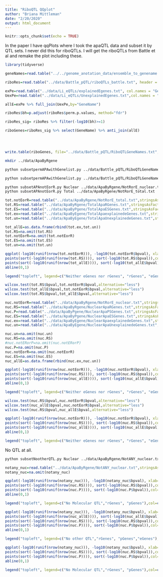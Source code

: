 ```yaml
---
title: "RiboQTL QQplot"
author: "Briana Mittleman"
date: "2/20/2020"
output: html_document
---
```


```r
knitr::opts_chunk$set(echo = TRUE)
```

In the paper I have qqPlots where I took the apaQTL data and subset it by QTL sets. I never did this for riboQTLs. I will get the riboQTLs from Battle et al and remake the plot including these. 

```r
library(tidyverse)

```


```r
geneNames=read.table("../../genome_anotation_data/ensemble_to_genename.txt", sep="\t", col.names = c('ENSG', 'GeneName', 'source' ),stringsAsFactors = F, header = T)

riboRes=read.table("../data/Battle_pQTL/riboQTLs_battle.txt", header = T,stringsAsFactors = F) %>% inner_join(geneNames,by="ENSG") 

exPe=read.table("../data/Li_eQTLs/explainedEgenes.txt", col.names = "GeneName")
UexPe=read.table("../data/Li_eQTLs/UnexplainedEgenes.txt",col.names = "GeneName")

allE=exPe %>% full_join(UexPe,by="GeneName")

riboRes$bh=p.adjust(riboRes$perm.p.values, method="fdr")

riboRes_sig= riboRes %>% filter(-log10(bh)>=1)

riboGenes=riboRes_sig %>% select(GeneName) %>% anti_join(allE)




write.table(riboGenes, file="../data/Battle_pQTL/RiboQTLGeneNames.txt", row.names = F, col.names = F, quote = F, sep="\t")
```


```bash
mkdir ../data/ApaByRgene

python subsetpermAPAwithGenelist.py ../data/Battle_pQTL/RiboQTLGeneNames.txt Nuclear ../data/ApaByRgene/NuclearApaRGenes.txt

python subsetpermAPAwithGenelist.py ../data/Battle_pQTL/RiboQTLGeneNames.txt Total ../data/ApaByRgene/TotalApaRGenes.txt

python subsetAPAnotEorR.py Nuclear ../data/ApaByRgene/NotRorE_nuclear.txt
python subsetAPAnotEorR.py Total ../data/ApaByRgene/NotRorE_total.txt
```



```r
tot.notEorR=read.table("../data/ApaByRgene/NotRorE_total.txt",stringsAsFactors = F,col.names = c("pid", "nvar", "shape1", "shape2", "dummy", "sid", "dist", "npval", "slope", "ppval", "bpval"))
tot.RS=read.table("../data/ApaByRgene/TotalApaRGenes.txt",stringsAsFactors = F,col.names = c("pid", "nvar", "shape1", "shape2", "dummy", "sid", "dist", "npval", "slope", "ppval", "bpval"))
tot.ES=read.table("../data/ApaByPgene/TotalApaESGenes.txt",stringsAsFactors = F, col.names = c("pid", "nvar", "shape1", "shape2", "dummy", "sid", "dist", "npval", "slope", "ppval", "bpval") )
tot.ex=read.table("../data/ApaByEgene/TotalApaexplainedeGenes.txt",stringsAsFactors = F,col.names = c("pid", "nvar", "shape1", "shape2", "dummy", "sid", "dist", "npval", "slope", "ppval", "bpval"))
tot.un=read.table("../data/ApaByEgene/TotalApaUnexplainedeGenes.txt",stringsAsFactors = F, col.names = c("pid", "nvar", "shape1", "shape2", "dummy", "sid", "dist", "npval", "slope", "ppval", "bpval") )

tot_allE=as.data.frame(rbind(tot.ex,tot.un))
tot.RS=na.omit(tot.RS)
tot.notEorR=na.omit(tot.notEorR)
tot.ES=na.omit(tot.ES)
tot.un=na.omit(tot.un)
```


```r
qqplot(-log10(runif(nrow(tot.notEorR))), -log10(tot.notEorR$bpval), xlab="-log10(Uniform)", ylab="-log10(beta pval)", main="Total Apa")
points(sort(-log10(runif(nrow(tot.RS)))), sort(-log10(tot.RS$bpval)),col= alpha("Red"))
points(sort(-log10(runif(nrow(tot_allE)))), sort(-log10(tot_allE$bpval)),col= alpha("blue"))
abline(0,1)

legend("topleft", legend=c("Neither eGenes nor rGenes", "rGenes", "eGenes"),col=c("black", "red","blue"), pch=16,bty = 'n')
```
```r
wilcox.test(tot.RS$bpval,tot.notEorR$bpval,alternative="less")
wilcox.test(tot_allE$bpval,tot.notEorR$bpval,alternative="less")
wilcox.test(tot.RS$bpval,tot_allE$bpval,alternative="less")
```


```r
nuc.notEorR=read.table("../data/ApaByRgene/NotRorE_nuclear.txt",stringsAsFactors = F,col.names = c("pid", "nvar", "shape1", "shape2", "dummy", "sid", "dist", "npval", "slope", "ppval", "bpval"))
nuc.RS=read.table("../data/ApaByRgene/NuclearApaRGenes.txt",stringsAsFactors = F,col.names = c("pid", "nvar", "shape1", "shape2", "dummy", "sid", "dist", "npval", "slope", "ppval", "bpval"))
nuc.P=read.table("../data/ApaByPgene/NuclearApaPSGenes.txt",stringsAsFactors = F,col.names = c("pid", "nvar", "shape1", "shape2", "dummy", "sid", "dist", "npval", "slope", "ppval", "bpval"))
nuc.ES=read.table("../data/ApaByPgene/NuclearApaESGenes.txt",stringsAsFactors = F, col.names = c("pid", "nvar", "shape1", "shape2", "dummy", "sid", "dist", "npval", "slope", "ppval", "bpval") )
nuc.ex=read.table("../data/ApaByEgene/NuclearApaexplainedeGenes.txt",stringsAsFactors = F,col.names = c("pid", "nvar", "shape1", "shape2", "dummy", "sid", "dist", "npval", "slope", "ppval", "bpval"))
nuc.un=read.table("../data/ApaByEgene/NuclearApaUnexplainedeGenes.txt",stringsAsFactors = F, col.names = c("pid", "nvar", "shape1", "shape2", "dummy", "sid", "dist", "npval", "slope", "ppval", "bpval") )

nuc.un=na.omit(nuc.un)
nuc.RS=na.omit(nuc.RS)
#nuc.notERorP=na.omit(nuc.notERorP)
nuc.P=na.omit(nuc.P)
nuc.notEorR=na.omit(nuc.notEorR)
nuc.ES=na.omit(nuc.ES)
nuc_allE=as.data.frame(rbind(nuc.ex,nuc.un))
```

```r
qqplot(-log10(runif(nrow(nuc.notEorR))), -log10(nuc.notEorR$bpval), xlab="-log10(Uniform)", ylab="-log10(beta pval)", main="Nuclear Apa")
points(sort(-log10(runif(nrow(nuc.RS)))), sort(-log10(nuc.RS$bpval)),col= alpha("Red"))
points(sort(-log10(runif(nrow(nuc_allE)))), sort(-log10(nuc_allE$bpval)),col= alpha("blue"))
abline(0,1)

legend("topleft", legend=c("Neither eGenes nor rGenes", "rGenes", "eGenes"),col=c("black", "red","blue","green"), pch=16,bty = 'n')
```
```r
wilcox.test(nuc.RS$bpval,nuc.notEorR$bpval,alternative="less")
wilcox.test(nuc_allE$bpval,nuc.notEorR$bpval,alternative="less")
wilcox.test(nuc.RS$bpval,nuc_allE$bpval,alternative="less")
```


```r

qqplot(-log10(runif(nrow(nuc.notEorR))), -log10(nuc.notEorR$bpval), xlab="-log10(Uniform)", ylab="-log10(beta pval)", main="Nuclear Apa")
points(sort(-log10(runif(nrow(nuc.RS)))), sort(-log10(nuc.RS$bpval)),col= alpha("Red"))
points(sort(-log10(runif(nrow(nuc_allE)))), sort(-log10(nuc_allE$bpval)),col= alpha("blue"))
abline(0,1)

legend("topleft", legend=c("Neither eGenes nor rGenes", "rGenes", "eGenes"),col=c("black", "red","blue","green"), pch=16,bty = 'n')

```


No QTL at all. 


```bash
python subsetNootherQTL.py Nuclear ../data/ApaByRgene/NotANY_nuclear.txt
```



```r
notany_nuc=read.table("../data/ApaByRgene/NotANY_nuclear.txt",stringsAsFactors = F, col.names = c("pid", "nvar", "shape1", "shape2", "dummy", "sid", "dist", "npval", "slope", "ppval", "bpval") )
notany_nuc=na.omit(notany_nuc)
```

```r
qqplot(-log10(runif(nrow(notany_nuc))), -log10(notany_nuc$bpval), xlab="-log10(Uniform)", ylab="-log10(beta pval)", main="Nuclear Apa")
points(sort(-log10(runif(nrow(nuc.RS)))), sort(-log10(nuc.RS$bpval)),col= alpha("Red"))
points(sort(-log10(runif(nrow(nuc.P)))), sort(-log10(nuc.P$bpval)),col= alpha("Blue"))
abline(0,1)

legend("topleft", legend=c("No Molecular QTL","rGenes", "pGenes"),col=c("black", "red","Blue"), pch=16,bty = 'n')

```
```r
qqplot(-log10(runif(nrow(notany_nuc))), -log10(notany_nuc$bpval), xlab="-log10(Uniform)", ylab="-log10(beta pval)", main="Nuclear Apa")
points(sort(-log10(runif(nrow(nuc_allE)))), sort(-log10(nuc_allE$bpval)),col= alpha("blue"))
points(sort(-log10(runif(nrow(nuc.RS)))), sort(-log10(nuc.RS$bpval)),col= alpha("Red"))
points(sort(-log10(runif(nrow(nuc.P)))), sort(-log10(nuc.P$bpval)),col= alpha("Green"))
abline(0,1)

legend("topleft", legend=c("No other QTL","rGenes", "pGenes","eGenes"),col=c("black", "red","Green","blue"), pch=16,bty = 'n')

```


```r
qqplot(-log10(runif(nrow(notany_nuc))), -log10(notany_nuc$bpval), xlab="-log10(Uniform)", ylab="-log10(beta pval)", main="Nuclear Apa")
points(sort(-log10(runif(nrow(nuc.RS)))), sort(-log10(nuc.RS$bpval)),col= alpha("Red"))
points(sort(-log10(runif(nrow(nuc.P)))), sort(-log10(nuc.P$bpval)),col= alpha("Blue"))
abline(0,1)

legend("topleft", legend=c("No Molecular QTL","rGenes", "pGenes"),col=c("black", "red","Blue"), pch=16,bty = 'n')

```

